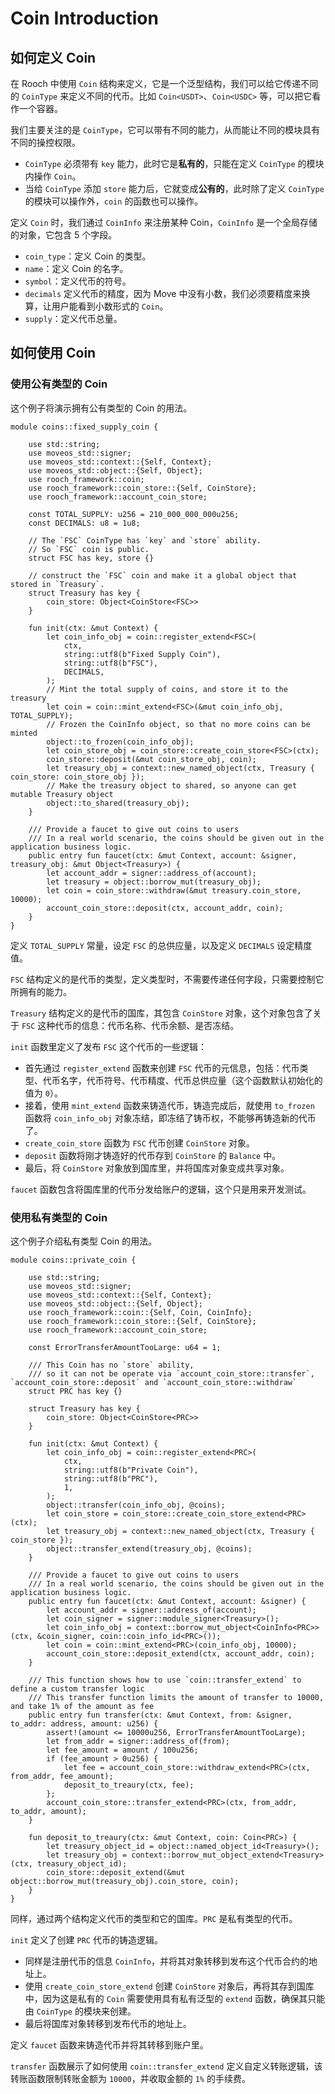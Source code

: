 # Coin Introduction

## 如何定义 Coin

在 Rooch 中使用 `Coin` 结构来定义，它是一个泛型结构，我们可以给它传递不同的 `CoinType` 来定义不同的代币。比如 `Coin<USDT>`、`Coin<USDC>` 等，可以把它看作一个容器。

我们主要关注的是 `CoinType`，它可以带有不同的能力，从而能让不同的模块具有不同的操控权限。

- `CoinType` 必须带有 `key` 能力，此时它是**私有的**，只能在定义 `CoinType` 的模块内操作 `Coin`。
- 当给 `CoinType` 添加 `store` 能力后，它就变成**公有的**，此时除了定义 `CoinType` 的模块可以操作外，`coin` 的函数也可以操作。

定义 `Coin`  时，我们通过 `CoinInfo` 来注册某种 Coin，`CoinInfo` 是一个全局存储的对象，它包含 5 个字段。

- `coin_type`：定义 Coin 的类型。
- `name`：定义 Coin 的名字。
- `symbol`：定义代币的符号。
- `decimals` 定义代币的精度，因为 Move 中没有小数，我们必须要精度来换算，让用户能看到小数形式的 `Coin`。
- `supply`：定义代币总量。

## 如何使用 Coin

### 使用公有类型的 Coin

这个例子将演示拥有公有类型的 Coin 的用法。

```move
module coins::fixed_supply_coin {

    use std::string;
    use moveos_std::signer;
    use moveos_std::context::{Self, Context};
    use moveos_std::object::{Self, Object};
    use rooch_framework::coin;
    use rooch_framework::coin_store::{Self, CoinStore};
    use rooch_framework::account_coin_store;

    const TOTAL_SUPPLY: u256 = 210_000_000_000u256;
    const DECIMALS: u8 = 1u8;

    // The `FSC` CoinType has `key` and `store` ability.
    // So `FSC` coin is public.
    struct FSC has key, store {}

    // construct the `FSC` coin and make it a global object that stored in `Treasury`.
    struct Treasury has key {
        coin_store: Object<CoinStore<FSC>>
    }

    fun init(ctx: &mut Context) {
        let coin_info_obj = coin::register_extend<FSC>(
            ctx,
            string::utf8(b"Fixed Supply Coin"),
            string::utf8(b"FSC"),
            DECIMALS,
        );
        // Mint the total supply of coins, and store it to the treasury
        let coin = coin::mint_extend<FSC>(&mut coin_info_obj, TOTAL_SUPPLY);
        // Frozen the CoinInfo object, so that no more coins can be minted
        object::to_frozen(coin_info_obj);
        let coin_store_obj = coin_store::create_coin_store<FSC>(ctx);
        coin_store::deposit(&mut coin_store_obj, coin);
        let treasury_obj = context::new_named_object(ctx, Treasury { coin_store: coin_store_obj });
        // Make the treasury object to shared, so anyone can get mutable Treasury object
        object::to_shared(treasury_obj);
    }

    /// Provide a faucet to give out coins to users
    /// In a real world scenario, the coins should be given out in the application business logic.
    public entry fun faucet(ctx: &mut Context, account: &signer, treasury_obj: &mut Object<Treasury>) {
        let account_addr = signer::address_of(account);
        let treasury = object::borrow_mut(treasury_obj);
        let coin = coin_store::withdraw(&mut treasury.coin_store, 10000);
        account_coin_store::deposit(ctx, account_addr, coin);
    }
}
```

定义 `TOTAL_SUPPLY` 常量，设定 `FSC` 的总供应量，以及定义 `DECIMALS` 设定精度值。

`FSC` 结构定义的是代币的类型，定义类型时，不需要传递任何字段，只需要控制它所拥有的能力。

`Treasury` 结构定义的是代币的国库，其包含 `CoinStore` 对象，这个对象包含了关于 `FSC` 这种代币的信息：代币名称、代币余额、是否冻结。

`init` 函数里定义了发布 `FSC` 这个代币的一些逻辑：

- 首先通过 `register_extend` 函数来创建 `FSC` 代币的元信息，包括：代币类型、代币名字，代币符号、代币精度、代币总供应量（这个函数默认初始化的值为 `0`）。
- 接着，使用 `mint_extend` 函数来铸造代币，铸造完成后，就使用 `to_frozen` 函数将 `coin_info_obj` 对象冻结，即冻结了铸币权，不能够再铸造新的代币了。
- `create_coin_store` 函数为 `FSC` 代币创建 `CoinStore` 对象。
- `deposit` 函数将刚才铸造好的代币存到 `CoinStore` 的 `Balance` 中。
- 最后，将 `CoinStore` 对象放到国库里，并将国库对象变成共享对象。

`faucet` 函数包含将国库里的代币分发给账户的逻辑，这个只是用来开发测试。

### 使用私有类型的 Coin

这个例子介绍私有类型 Coin 的用法。

```move
module coins::private_coin {

    use std::string;
    use moveos_std::signer;
    use moveos_std::context::{Self, Context};
    use moveos_std::object::{Self, Object};
    use rooch_framework::coin::{Self, Coin, CoinInfo};
    use rooch_framework::coin_store::{Self, CoinStore};
    use rooch_framework::account_coin_store;

    const ErrorTransferAmountTooLarge: u64 = 1;

    /// This Coin has no `store` ability, 
    /// so it can not be operate via `account_coin_store::transfer`, `account_coin_store::deposit` and `account_coin_store::withdraw`
    struct PRC has key {}

    struct Treasury has key {
        coin_store: Object<CoinStore<PRC>>
    }

    fun init(ctx: &mut Context) {
        let coin_info_obj = coin::register_extend<PRC>(
            ctx,
            string::utf8(b"Private Coin"),
            string::utf8(b"PRC"),
            1,
        );
        object::transfer(coin_info_obj, @coins);
        let coin_store = coin_store::create_coin_store_extend<PRC>(ctx);
        let treasury_obj = context::new_named_object(ctx, Treasury { coin_store });
        object::transfer_extend(treasury_obj, @coins);
    }

    /// Provide a faucet to give out coins to users
    /// In a real world scenario, the coins should be given out in the application business logic.
    public entry fun faucet(ctx: &mut Context, account: &signer) {
        let account_addr = signer::address_of(account);
        let coin_signer = signer::module_signer<Treasury>();
        let coin_info_obj = context::borrow_mut_object<CoinInfo<PRC>>(ctx, &coin_signer, coin::coin_info_id<PRC>());
        let coin = coin::mint_extend<PRC>(coin_info_obj, 10000);
        account_coin_store::deposit_extend(ctx, account_addr, coin);
    }

    /// This function shows how to use `coin::transfer_extend` to define a custom transfer logic
    /// This transfer function limits the amount of transfer to 10000, and take 1% of the amount as fee
    public entry fun transfer(ctx: &mut Context, from: &signer, to_addr: address, amount: u256) {
        assert!(amount <= 10000u256, ErrorTransferAmountTooLarge);
        let from_addr = signer::address_of(from);
        let fee_amount = amount / 100u256;
        if (fee_amount > 0u256) {
            let fee = account_coin_store::withdraw_extend<PRC>(ctx, from_addr, fee_amount);
            deposit_to_treaury(ctx, fee);
        };
        account_coin_store::transfer_extend<PRC>(ctx, from_addr, to_addr, amount);
    }

    fun deposit_to_treaury(ctx: &mut Context, coin: Coin<PRC>) {
        let treasury_object_id = object::named_object_id<Treasury>();
        let treasury_obj = context::borrow_mut_object_extend<Treasury>(ctx, treasury_object_id);
        coin_store::deposit_extend(&mut object::borrow_mut(treasury_obj).coin_store, coin);
    }
}
```

同样，通过两个结构定义代币的类型和它的国库。`PRC` 是私有类型的代币。

`init` 定义了创建 `PRC` 代币的铸造逻辑。

- 同样是注册代币的信息 `CoinInfo`，并将其对象转移到发布这个代币合约的地址上。
- 使用 `create_coin_store_extend` 创建 `CoinStore` 对象后，再将其存到国库中，因为这是私有的 `Coin` 需要使用具有私有泛型的 `extend` 函数，确保其只能由 `CoinType` 的模块来创建。
- 最后将国库对象转移到发布代币的地址上。

定义 `faucet` 函数来铸造代币并将其转移到账户里。

`transfer` 函数展示了如何使用 `coin::transfer_extend` 定义自定义转账逻辑，该转账函数限制转账金额为 `10000`，并收取金额的 `1%` 的手续费。
